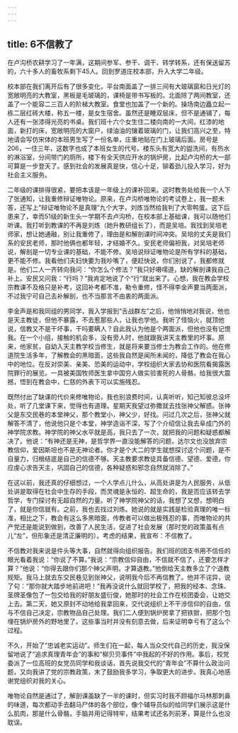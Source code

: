 ```yaml
---
---
---
```

title: 6不信教了
---




在卢沟桥农耕学习了一年满，这期间参军、参干、调干、转学转系，还有保送留苏的，六十多人的畜牧系剩下45人。回到罗道庄校本部，升入大学二年级。

校本部在我们离开后有了很多变化，平台南面盖了一排三间有大玻璃窗和日光灯的宽敞明亮的大教室，黑板是毛玻璃的，课椅是带书写板的。北面除了两间教室，还盖了一个能容二三百人的阶梯大教室。食堂也加盖了一个新的。操场南边矗立起一栋二层红砖大楼，称五一楼，是女生宿舍。虽然还是睡双层床，但不是通铺了，每人还有一张漆得光亮的书桌。我们班十六个女生住二楼向南的一大间，红漆的地面，新打的床，宽敞明亮的大窗户，绿油油的镶着玻璃的门，让我们高兴之至，特地请会写仿宋体的本班男生写了一份名单，庄重地贴在门上玻璃后面。房号是206，一住三年，这数字也成了本班女生的代号。楼东头有宽大的盥洗间，有热水的淋浴室，分间带门的厕所，楼下有全天供应开水的锅炉房，比起卢沟桥的大一部可算是一步登天了。感到社会的发展真是快，信心十足，铆着劲儿投入学习，好为社会主义服务。

二年级的课排得很紧，要把本该是一年级上的课补回来。这时教务处给我一个人下了张通知，让我重修辩证唯物论。原来，在卢沟桥唯物论的考试卷上，我一题未答，还写上“辩证唯物论不是真理”九个大字，刘炼当然给我判了大零鸭蛋。这下后患来了，幸而51级的新生头一学期不去卢沟桥，在校本部上基础课，我可以随他们听课。我打听到教课的不再是刘炼（她升教研组长了），而是吴培。我找到吴培老师家，想让她通融，别让我重修了，理由是和解剖课时间冲突。吴培的丈夫是我们系的安民老师，那时他俩也都年轻，才结婚不久。安民老师偏袒我，对吴培老师说，解剖是一切专业课的基础，不能不修。吴培说辩证唯物论是所有学科的基础，更不能不修。我看他们夫妇快要为我吵嘴了，便赶快说，你们别说了，我都修就是。他们二人一齐转向我问：“你怎么个修法？”我只好嗫嚅道，缺的解剖课我自己补上。安民又问我：“行吗？”我肯定地说了个“行”就出来了。心想，我在教会学校宗教课不及格只是补考，这回补考都不准，勒令重修，怪不得李金声要当两面派，不过我宁可自己去补解剖，也不当那言不由衷的两面派。

李金声是和我同组的男同学，我入学报到“舌战群左”之后，他悄悄地对我说，他也是天主教徒，但他不暴露，不去惹那些人，让我也学他。我听了怪恼火，就顶他说，信教又不是干坏事，干吗要瞒人？自此我认为他是个两面派，但他也没有记恨我。在一个小组，接触的机会多，没有旁人时，他就跟我讲天主教里的坏事。原来，他家贫，自幼入天主教学校当修生，就是将来要当修士为教会工作的。他在修道院生活多年，了解教会的黑暗面，这些我自然是闻所未闻的，降低了教会在我心中的地位。在反对崇美、亲美、恐美的运动中，学校组织大家去协和医院看揭露医院罪行的展览。一具被美国牧师医生拿中国穷人做实验害死的人骨骼，给我很大震撼，悟到在教会中，仁慈的外表下可以实施残忍。

既然付出了缺课的代价来修唯物论，我也别浪费时间，认真听听，知己知彼总没坏处，听了几堂课下来，觉得也有道理。星期天我望过弥撒就去找张神父解惑。张神父是东交民巷的本堂神父，那个教堂小，神父少，好找。问过几次之后，张神父就解答不清了，他说他只是个本堂，神学造诣不深，写了个介绍信让我去阜成门外的神学院求教。神学院的神父水平就是高，我只去了一次，就把我的问题和疑惑都解决了。他说：“有神还是无神，是哲学界一直没能解答的问题，达尔文也没放弃宗教信仰，爱因斯坦也不是无神论者。你才是个大二的学生就想探讨这个问题，是不自量力，归根结底是自己的信德不够。天主教要求教徒具备信德、望德、爱德，你应虔心求告天主，巩固自己的信德，各种疑惑和邪念自然就消除了。”

在这以前，我还真的仔细想过，一个人学点儿什么，从高处讲是为人民服务，从低处讲是取得在社会中生存的手段，而灵魂是永恒的、超生命的，我是否应该转去学哲学，专门探讨有无超自然的力量。听了神学院神父的话，我想了又想，想明白了，就是你信就有。之前，我也去找过刘炼。她说的就是实践是检验真理的唯一标准，相比之下，教会有这么多黑暗面，传教者可以做出极残忍的事，而唯物论的共产党还是能说到做到，改善了人民生活，促进了社会发展（那时党的政策虽有点儿“左”，但形象还是清正廉明的）。考虑的结果，我宣布：不信教了。

不信教对我来说是件头等大事，自然就得向组织报告。我们班的团支书用不信任的眼光看着我说：“你说了不算。”我说：“宗教信仰自由，不信就不信了，还要怎样才算？”他说：“你得去跟你们那个神父声明，才算退教。”他倒给天主教多立了个退教规矩。我马上就去东交民巷见到张神父，说明我今后不再信教了。他并不诧异，说了句：“那你就大踏步地前进吧！”我再没说什么就回学校了，把我的经本、念珠、圣牌圣像包了一包交给我的好朋友盛衍俊，她那时的社会工作在校团委会，让她交上去。第二天，她又原封不动地给我拿回来，交代说组织上不干涉信仰的自由，信与不信自己决定，宗教物品自己处理。我们二人便到锅炉房拿了把铁锨，把那个包埋在锅炉房外的野地里了。这些事当时并没有刻意去做，后来证明幸亏有了这么个过程。

不久，开始了“忠诚老实运动”。师生们在一起，每人当众交代自己的历史，我没保留地说了“追求真理青年会”的事和“柳贝贝事件”中我起的不好的作用。事后，校党委派了一位高班的女党员同学和我谈话，首先说我交代的“青年会”不算什么政治问题，又向我讲了党的宗教政策，末了鼓励我多学习，争取更大的进步。我真心地感谢党组织对我的关心。

唯物论自然是通过了，解剖课虽缺了一半的课时，但实习时我不顾福尔马林那刺鼻的味道，每次都动手去翻马尸体的各个部位，像个辅导员似的给同学们展示这是什么肌肉，那是什么骨骼，手脑并用记得特牢，结果考试还名列前茅，算是什么也没耽误。